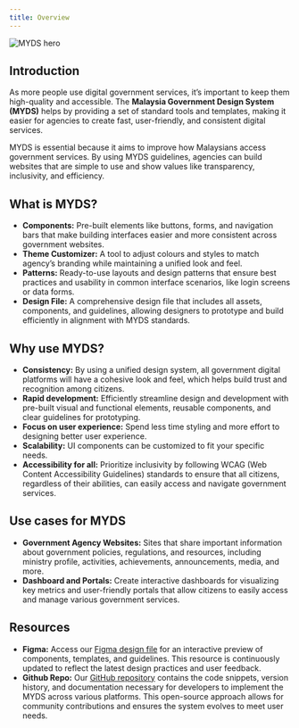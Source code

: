 ```yaml
---
title: Overview
---
```


![MYDS hero](/design/myds-hero-img@1.5x.png)

## Introduction

As more people use digital government services, it’s important to keep them high-quality and accessible. The **Malaysia Government Design System (MYDS)** helps by providing a set of standard tools and templates, making it easier for agencies to create fast, user-friendly, and consistent digital services.

MYDS is essential because it aims to improve how Malaysians access government services. By using MYDS guidelines, agencies can build websites that are simple to use and show values like transparency, inclusivity, and efficiency.

## What is MYDS?

- **Components:** Pre-built elements like buttons, forms, and navigation bars that make building interfaces easier and more consistent across government websites.
- **Theme Customizer:** A tool to adjust colours and styles to match agency’s branding while maintaining a unified look and feel.
- **Patterns:** Ready-to-use layouts and design patterns that ensure best practices and usability in common interface scenarios, like login screens or data forms.
- **Design File:** A comprehensive design file that includes all assets, components, and guidelines, allowing designers to prototype and build efficiently in alignment with MYDS standards.

## Why use MYDS?

- **Consistency:** By using a unified design system, all government digital platforms will have a cohesive look and feel, which helps build trust and recognition among citizens.
- **Rapid development:** Efficiently streamline design and development with pre-built visual and functional elements, reusable components, and clear guidelines for prototyping.
- **Focus on user experience:** Spend less time styling and more effort to designing better user experience.
- **Scalability:** UI components can be customized to fit your specific needs.
- **Accessibility for all:** Prioritize inclusivity by following WCAG (Web Content Accessibility Guidelines) standards to ensure that all citizens, regardless of their abilities, can easily access and navigate government services.

## Use cases for MYDS

- **Government Agency Websites:** Sites that share important information about government policies, regulations, and resources, including ministry profile, activities, achievements, announcements, media, and more.
- **Dashboard and Portals:** Create interactive dashboards for visualizing key metrics and user-friendly portals that allow citizens to easily access and manage various government services.

## Resources

- **Figma:** Access our [Figma design file](<https://www.figma.com/design/svmWSPZarzWrJ116CQ8zpV/MYDS-(Beta)?node-id=7-20696>) for an interactive preview of components, templates, and guidelines. This resource is continuously updated to reflect the latest design practices and user feedback.
- **Github Repo:** Our [GitHub repository](https://github.com/govtechmy/myds) contains the code snippets, version history, and documentation necessary for developers to implement the MYDS across various platforms. This open-source approach allows for community contributions and ensures the system evolves to meet user needs.
